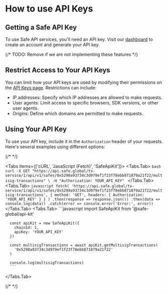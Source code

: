 
# How to use API Keys

## Getting a Safe API Key

To use Safe API services, you'll need an API key. Visit our [dashboard](https://developer.safe.global) to create an account and generate your API key.

{/* TODO: Remove if we are not implementing these features */}

## Restrict Access to Your API Keys

You can limit how your API keys are used by modifying their permissions on the [API Keys page](https://developer.safe.global/api-keys). Restrictions can include:

- IP addresses: Specify which IP addresses are allowed to make requests.
- User agents: Limit access to specific browsers, SDK versions, or other user agents.
- Origins: Define which domains are permitted to make requests.

## Using Your API Key

To use your API key, include it in the `Authorization` header of your requests. Here's several examples using different options:

{/* <!-- vale off --> */}

<Tabs items={['cURL', 'JavaScript (Fetch)', 'SafeApiKit']}>
  <Tabs.Tab>
    ```bash
      curl -X GET "https://api.safe.global/tx-service/1/api/v1/safes/0x5298a93734c3d979ef1f23f78ebb871879a21f22/multisig-transactions" \
      -H "Authorization: YOUR_API_KEY"
    ```
  </Tabs.Tab>
  <Tabs.Tab>
    ```javascript
      fetch(
        'https://api.safe.global/tx-service/1/api/v1/safes/0x5298a93734c3d979ef1f23f78ebb871879a21f22/multisig-transactions',
        {
          method: 'GET',
          headers: {
            Authorization: 'YOUR_API_KEY'
          }
        }
      )
        .then(response => response.json())
        .then(data => console.log(data))
        .catch(error => console.error('Error:', error))
      ```
  </Tabs.Tab>
  <Tabs.Tab>
    ```javascript
      import SafeApiKit from '@safe-global/api-kit'

      const apiKit = new SafeApiKit({
        chainId: 1,
        apiKey: 'YOUR_API_KEY'
      })

      const multisigTransactions = await apiKit.getMultisigTransactions(
        '0x5298a93734c3d979ef1f23f78ebb871879a21f22'
      )

      console.log(multisigTransactions)
      ```

  </Tabs.Tab>
</Tabs>

{/* <!-- vale on --> */}
